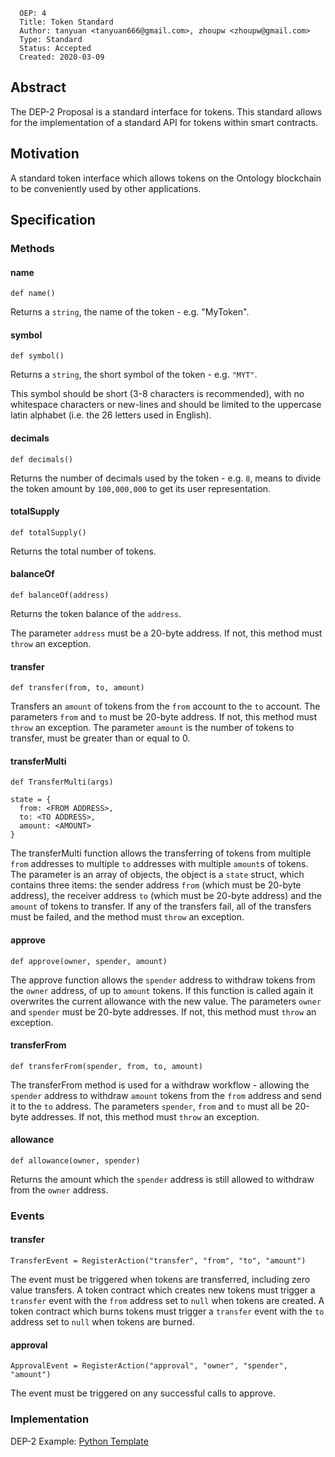 <pre>
  OEP: 4
  Title: Token Standard
  Author: tanyuan <tanyuan666@gmail.com>, zhoupw <zhoupw@gmail.com>
  Type: Standard
  Status: Accepted
  Created: 2020-03-09
</pre>

==Abstract==

The DEP-2 Proposal is a standard interface for tokens.
This standard allows for the implementation of a standard API for tokens within smart contracts.

==Motivation==

A standard token interface which allows tokens on the Ontology blockchain to be conveniently used by other applications.

==Specification==

===Methods===

====name====

<pre>
def name()
</pre>

Returns a <code>string</code>, the name of the token - e.g. "MyToken".

====symbol====

<pre>
def symbol()
</pre>

Returns a <code>string</code>, the short symbol of the token - e.g. <code>"MYT"</code>.

This symbol should be short (3-8 characters is recommended), with no whitespace characters or new-lines and should be limited to the uppercase latin alphabet (i.e. the 26 letters used in English).

====decimals====

<pre>
def decimals()
</pre>

Returns the number of decimals used by the token - e.g. <code>8</code>, means to divide the token amount by <code>100,000,000</code> to get its user representation.

====totalSupply====

<pre>
def totalSupply()
</pre>

Returns the total number of tokens.

====balanceOf====

<pre>
def balanceOf(address)
</pre>

Returns the token balance of the <code>address</code>.

The parameter <code>address</code> must be a 20-byte address. If not, this method must <code>throw</code> an exception.

====transfer====

<pre>
def transfer(from, to, amount)
</pre>

Transfers an <code>amount</code> of tokens from the <code>from</code> account to the <code>to</code> account.
The parameters <code>from</code> and <code>to</code> must be 20-byte address. If not, this method must <code>throw</code> an exception.
The parameter <code>amount</code> is the number of tokens to transfer, must be greater than or equal to 0.

====transferMulti====

<pre>
def TransferMulti(args)

state = {
  from: <FROM ADDRESS>,
  to: <TO ADDRESS>,
  amount: <AMOUNT>
}
</pre>

The transferMulti function allows the transferring of tokens from multiple <code>from</code> addresses to multiple <code>to</code> addresses with multiple <code>amount</code>s of tokens.
The parameter is an array of objects, the object is a <code>state</code> struct, which contains three items: the sender address <code>from</code> (which must be 20-byte address), the receiver address <code>to</code> (which must be 20-byte address) and the <code>amount</code> of tokens to transfer.
If any of the transfers fail, all of the transfers must be failed, and the method must <code>throw</code> an exception.

====approve====

<pre>
def approve(owner, spender, amount)
</pre>

The approve function allows the <code>spender</code> address to withdraw tokens from the <code>owner</code> address, of up to <code>amount</code> tokens.
If this function is called again it overwrites the current allowance with the new value.
The parameters <code>owner</code> and <code>spender</code> must be 20-byte addresses.
If not, this method must <code>throw</code> an exception.

====transferFrom====

<pre>
def transferFrom(spender, from, to, amount)
</pre>

The transferFrom method is used for a withdraw workflow - allowing the <code>spender</code> address to withdraw <code>amount</code> tokens from the <code>from</code> address and send it to the <code>to</code> address.
The parameters <code>spender</code>, <code>from</code> and <code>to</code> must all be 20-byte addresses.
If not, this method must <code>throw</code> an exception.

====allowance====

<pre>
def allowance(owner, spender)
</pre>

Returns the amount which the <code>spender</code> address is still allowed to withdraw from the <code>owner</code> address.

===Events===

====transfer====

<pre>
TransferEvent = RegisterAction("transfer", "from", "to", "amount")
</pre>

The event must be triggered when tokens are transferred, including zero value transfers.
A token contract which creates new tokens must trigger a <code>transfer</code> event with the <code>from</code> address set to <code>null</code> when tokens are created.
A token contract which burns tokens must trigger a <code>transfer</code> event with the <code>to</code> address set to <code>null</code> when tokens are burned.

====approval====

<pre>
ApprovalEvent = RegisterAction("approval", "owner", "spender", "amount")
</pre>

The event must be triggered on any successful calls to approve.

===Implementation===

DEP-2 Example: [[https://github.com/ONT-Avocados/python-template/blob/master/OEP4Sample/OEP4Sample_compiler2.0.py | Python Template]]
